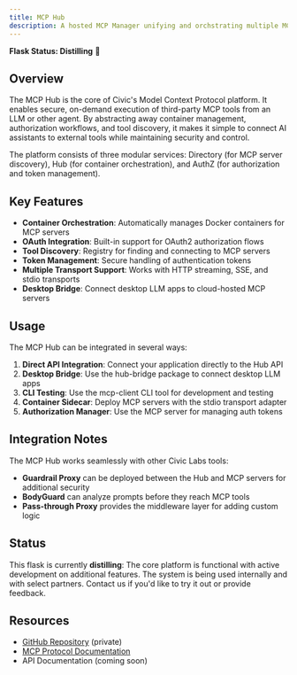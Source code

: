 ```yaml
---
title: MCP Hub
description: A hosted MCP Manager unifying and orchstrating multiple MCP servers, focusing on auth and security
---
```


**Flask Status: Distilling** 🧪

## Overview

The MCP Hub is the core of Civic's Model Context Protocol platform. It enables secure, on-demand execution of third-party MCP tools from an LLM or other agent. By abstracting away container management, authorization workflows, and tool discovery, it makes it simple to connect AI assistants to external tools while maintaining security and control.

The platform consists of three modular services: Directory (for MCP server discovery), Hub (for container orchestration), and AuthZ (for authorization and token management).

## Key Features

- **Container Orchestration**: Automatically manages Docker containers for MCP servers
- **OAuth Integration**: Built-in support for OAuth2 authorization flows
- **Tool Discovery**: Registry for finding and connecting to MCP servers
- **Token Management**: Secure handling of authentication tokens
- **Multiple Transport Support**: Works with HTTP streaming, SSE, and stdio transports
- **Desktop Bridge**: Connect desktop LLM apps to cloud-hosted MCP servers

## Usage

The MCP Hub can be integrated in several ways:

1. **Direct API Integration**: Connect your application directly to the Hub API
2. **Desktop Bridge**: Use the hub-bridge package to connect desktop LLM apps
3. **CLI Testing**: Use the mcp-client CLI tool for development and testing
4. **Container Sidecar**: Deploy MCP servers with the stdio transport adapter
5. **Authorization Manager**: Use the MCP server for managing auth tokens

## Integration Notes

The MCP Hub works seamlessly with other Civic Labs tools:
- **Guardrail Proxy** can be deployed between the Hub and MCP servers for additional security
- **BodyGuard** can analyze prompts before they reach MCP tools
- **Pass-through Proxy** provides the middleware layer for adding custom logic

## Status

This flask is currently **distilling**: The core platform is functional with active development on additional features. The system is being used internally and with select partners. Contact us if you'd like to try it out or provide feedback.

## Resources

- [GitHub Repository](https://github.com/civicteam/civic-mcp) (private)
- [MCP Protocol Documentation](https://modelcontextprotocol.io)
- API Documentation (coming soon)